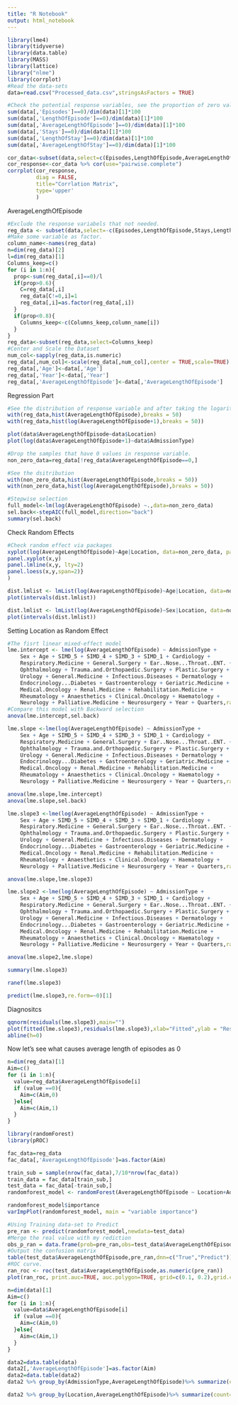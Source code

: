 ---
title: "R Notebook"
output: html_notebook
---



```{r,message=FALSE,warning=FALSE}
library(lme4)
library(tidyverse)
library(data.table)
library(MASS)
library(lattice)
library("nlme")
library(corrplot)
#Read the data-sets
data=read.csv("Processed_data.csv",stringsAsFactors = TRUE) 
```



```{r}
#Check the potential response variables, see the proportion of zero values.
sum(data[,'Episodes']==0)/dim(data)[1]*100
sum(data[,'LengthOfEpisode']==0)/dim(data)[1]*100
sum(data[,'AverageLengthOfEpisode']==0)/dim(data)[1]*100
sum(data[,'Stays']==0)/dim(data)[1]*100
sum(data[,'LengthOfStay']==0)/dim(data)[1]*100
sum(data[,'AverageLengthOfStay']==0)/dim(data)[1]*100
```
```{r}
cor_data<-subset(data,select=c(Episodes,LengthOfEpisode,AverageLengthOfEpisode,Stays,LengthOfStay,AverageLengthOfStay))
cor_response<-cor_data %>% cor(use="pairwise.complete")
corrplot(cor_response,
         diag = FALSE,
         title="Corrlation Matrix",
         type='upper'
         )
```


AverageLengthOfEpisode
```{r}
#Exclude the response variabels that not needed.
reg_data <- subset(data,select=-c(Episodes,LengthOfEpisode,Stays,LengthOfStay,AverageLengthOfStay))
#Make some variable as factor.
column_name<-names(reg_data)
n=dim(reg_data)[2]
l=dim(reg_data)[1]
Columns_keep=c()
for (i in 1:n){
  prop<-sum(reg_data[,i]==0)/l
  if(prop>0.6){
    C=reg_data[,i]
    reg_data[C!=0,i]=1
    reg_data[,i]=as.factor(reg_data[,i])
  }
  if(prop<0.8){
    Columns_keep<-c(Columns_keep,column_name[i])
  }
}
reg_data<-subset(reg_data,select=Columns_keep)
#Center and Scale the Dataset
num_col<-sapply(reg_data,is.numeric)
reg_data[,num_col]<-scale(reg_data[,num_col],center = TRUE,scale=TRUE)
reg_data[,'Age']<-data[,'Age']
reg_data[,'Year']<-data[,'Year']
reg_data[,'AverageLengthOfEpisode']<-data[,'AverageLengthOfEpisode']
```


Regression Part


```{r}
#See the distribution of response variable and after taking the logarithm.
with(reg_data,hist(AverageLengthOfEpisode),breaks = 50)
with(reg_data,hist(log(AverageLengthOfEpisode+1),breaks = 50))
```

```{r}
plot(data$AverageLengthOfEpisode~data$Location)
plot(log(data$AverageLengthOfEpisode+1)~data$AdmissionType)
```


```{r}
#Drop the samples that have 0 values in response variable.
non_zero_data=reg_data[!reg_data$AverageLengthOfEpisode==0,]
```

```{r}
#See the dsitribution 
with(non_zero_data,hist(AverageLengthOfEpisode,breaks = 50))
with(non_zero_data,hist(log(AverageLengthOfEpisode),breaks = 50))
```


```{r}
#Stepwise selection
full_model<-lm(log(AverageLengthOfEpisode) ~.,data=non_zero_data)
sel.back<-stepAIC(full_model,direction="back")
summary(sel.back)
```

Check Random Effects

```{r}
#Check random effect via packages
xyplot(log(AverageLengthOfEpisode)~Age|Location, data=non_zero_data, panel=function(x,y) {
panel.xyplot(x,y)
panel.lmline(x,y, lty=2)
panel.loess(x,y,span=2)}
)
```


```{r}
dist.lmlist <- lmList(log(AverageLengthOfEpisode)~Age|Location, data=non_zero_data)
plot(intervals(dist.lmlist))
```

```{r}
dist.lmlist <- lmList(log(AverageLengthOfEpisode)~Sex|Location, data=non_zero_data)
plot(intervals(dist.lmlist))
```


Setting Location as Random Effect


```{r}
#The fisrt linear mixed-effect model
lme.intercept <- lme(log(AverageLengthOfEpisode) ~ AdmissionType + 
    Sex + Age + SIMD_5 + SIMD_4 + SIMD_3 + SIMD_1 + Cardiology + 
    Respiratory.Medicine + General.Surgery + Ear..Nose...Throat..ENT. + 
    Ophthalmology + Trauma.and.Orthopaedic.Surgery + Plastic.Surgery + 
    Urology + General.Medicine + Infectious.Diseases + Dermatology + 
    Endocrinology...Diabetes + Gastroenterology + Geriatric.Medicine + 
    Medical.Oncology + Renal.Medicine + Rehabilitation.Medicine + 
    Rheumatology + Anaesthetics + Clinical.Oncology + Haematology + 
    Neurology + Palliative.Medicine + Neurosurgery + Year + Quarters,random= ~1|Location, data = non_zero_data)
#Compare this model with Backward selection
anova(lme.intercept,sel.back)
```


```{r}
lme.slope <-lme(log(AverageLengthOfEpisode) ~ AdmissionType + 
    Sex + Age + SIMD_5 + SIMD_4 + SIMD_3 + SIMD_1 + Cardiology + 
    Respiratory.Medicine + General.Surgery + Ear..Nose...Throat..ENT. + 
    Ophthalmology + Trauma.and.Orthopaedic.Surgery + Plastic.Surgery + 
    Urology + General.Medicine + Infectious.Diseases + Dermatology + 
    Endocrinology...Diabetes + Gastroenterology + Geriatric.Medicine + 
    Medical.Oncology + Renal.Medicine + Rehabilitation.Medicine + 
    Rheumatology + Anaesthetics + Clinical.Oncology + Haematology + 
    Neurology + Palliative.Medicine + Neurosurgery + Year + Quarters,random =~Age|Location, data = non_zero_data)

```

```{r}
anova(lme.slope,lme.intercept)
anova(lme.slope,sel.back)
```

```{r}
lme.slope3 <-lme(log(AverageLengthOfEpisode) ~ AdmissionType + 
    Sex + Age + SIMD_5 + SIMD_4 + SIMD_3 + SIMD_1 + Cardiology + 
    Respiratory.Medicine + General.Surgery + Ear..Nose...Throat..ENT. + 
    Ophthalmology + Trauma.and.Orthopaedic.Surgery + Plastic.Surgery + 
    Urology + General.Medicine + Infectious.Diseases + Dermatology + 
    Endocrinology...Diabetes + Gastroenterology + Geriatric.Medicine + 
    Medical.Oncology + Renal.Medicine + Rehabilitation.Medicine + 
    Rheumatology + Anaesthetics + Clinical.Oncology + Haematology + 
    Neurology + Palliative.Medicine + Neurosurgery + Year + Quarters,random=~Age+Sex|Location, data = non_zero_data)
```



```{r}
anova(lme.slope,lme.slope3)
```

```{r}
lme.slope2 <-lme(log(AverageLengthOfEpisode) ~ AdmissionType + 
    Sex + Age + SIMD_5 + SIMD_4 + SIMD_3 + SIMD_1 + Cardiology + 
    Respiratory.Medicine + General.Surgery + Ear..Nose...Throat..ENT. + 
    Ophthalmology + Trauma.and.Orthopaedic.Surgery + Plastic.Surgery + 
    Urology + General.Medicine + Infectious.Diseases + Dermatology + 
    Endocrinology...Diabetes + Gastroenterology + Geriatric.Medicine + 
    Medical.Oncology + Renal.Medicine + Rehabilitation.Medicine + 
    Rheumatology + Anaesthetics + Clinical.Oncology + Haematology + 
    Neurology + Palliative.Medicine + Neurosurgery + Year + Quarters,random=~Sex|Location, data = non_zero_data)

anova(lme.slope2,lme.slope)
```
```{r}
summary(lme.slope3)
```

```{r}
ranef(lme.slope3)
```

```{r}
predict(lme.slope3,re.form=~0)[1]
```

Diagnositcs

```{r}
qqnorm(residuals(lme.slope3),main="")
plot(fitted(lme.slope3),residuals(lme.slope3),xlab="Fitted",ylab = "Residuals")
abline(h=0)
```

Now let's see what causes average length of episodes as 0

```{r}
n=dim(reg_data)[1]
Aim=c()
for (i in 1:n){
  value=reg_data$AverageLengthOfEpisode[i]
  if (value ==0){
    Aim=c(Aim,0)
  }else{
    Aim=c(Aim,1)
  }
}
```


```{r}
library(randomForest)
library(pROC)
```

```{r}
fac_data=reg_data
fac_data[,'AverageLengthOfEpisode']=as.factor(Aim)
```


```{r}
train_sub = sample(nrow(fac_data),7/10*nrow(fac_data))
train_data = fac_data[train_sub,]
test_data = fac_data[-train_sub,]
randomforest_model <- randomForest(AverageLengthOfEpisode ~ Location+AdmissionType+Sex+Age+Year+Quarters+SIMD_5 + SIMD_4 + SIMD_3 +SIMD_2+SIMD_1,data = train_data,ntree =500,mtry=4,importance=TRUE)
```



```{r}
randomforest_model$importance
varImpPlot(randomforest_model, main = "variable importance")
```
```{r}
#Using Training data-set to Predict
pre_ran <- predict(randomforest_model,newdata=test_data)
#Merge the real value with my rediction
obs_p_ran = data.frame(prob=pre_ran,obs=test_data$AverageLengthOfEpisode)
#Output the confusion matrix
table(test_data$AverageLengthOfEpisode,pre_ran,dnn=c("True","Predict"))
#ROC curve.
ran_roc <- roc(test_data$AverageLengthOfEpisode,as.numeric(pre_ran))
plot(ran_roc, print.auc=TRUE, auc.polygon=TRUE, grid=c(0.1, 0.2),grid.col=c("green", "red"), max.auc.polygon=TRUE,auc.polygon.col="skyblue", print.thres=TRUE,main='ROC curve,mtry=4,ntree=500')

```

```{r}
n=dim(data)[1]
Aim=c()
for (i in 1:n){
  value=data$AverageLengthOfEpisode[i]
  if (value ==0){
    Aim=c(Aim,0)
  }else{
    Aim=c(Aim,1)
  }
}
```

```{r}

data2=data.table(data)
data2[,'AverageLengthOfEpisode']=as.factor(Aim)
data2=data.table(data2)
data2 %>% group_by(AdmissionType,AverageLengthOfEpisode)%>% summarize(count=n())
```

```{r}
data2 %>% group_by(Location,AverageLengthOfEpisode)%>% summarize(count=n())
```

